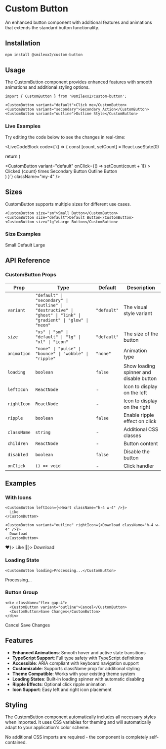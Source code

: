 # Custom Button

An enhanced button component with additional features and animations that extends the standard button functionality.

## Installation

```bash
npm install @smilexx2/custom-button
```

## Usage

The CustomButton component provides enhanced features with smooth animations and additional styling options.

```tsx
import { CustomButton } from '@smilexx2/custom-button';

<CustomButton variant="default">Click me</CustomButton>
<CustomButton variant="secondary">Secondary Action</CustomButton>
<CustomButton variant="outline">Outline Style</CustomButton>
```

### Live Examples

Try editing the code below to see the changes in real-time:

<LiveCodeBlock
  code={`() => {
  const [count, setCount] = React.useState(0)
  
  return (
    <div className="flex flex-wrap gap-2">
      <CustomButton 
        variant="default" 
        onClick={() => setCount(count + 1)}
      >
        Clicked {count} times
      </CustomButton>
      <CustomButton variant="secondary">
        Secondary Button
      </CustomButton>
      <CustomButton variant="outline">
        Outline Button
      </CustomButton>
    </div>
  )
}`}
  className="my-4"
/>

## Sizes

CustomButton supports multiple sizes for different use cases.

```tsx
<CustomButton size="sm">Small Button</CustomButton>
<CustomButton size="default">Default Button</CustomButton>
<CustomButton size="lg">Large Button</CustomButton>
```

### Size Examples

<div className="flex items-center gap-2 p-4 bg-card border border-border rounded-lg mt-4">
  <CustomButton size="sm">Small</CustomButton>
  <CustomButton size="default">Default</CustomButton>
  <CustomButton size="lg">Large</CustomButton>
</div>

## API Reference

### CustomButton Props

| Prop | Type | Default | Description |
|------|------|---------|-------------|
| `variant` | `"default" \| "secondary" \| "outline" \| "destructive" \| "ghost" \| "link" \| "gradient" \| "glow" \| "neon"` | `"default"` | The visual style variant |
| `size` | `"xs" \| "sm" \| "default" \| "lg" \| "xl" \| "icon"` | `"default"` | The size of the button |
| `animation` | `"none" \| "pulse" \| "bounce" \| "wobble" \| "ripple"` | `"none"` | Animation type |
| `loading` | `boolean` | `false` | Show loading spinner and disable button |
| `leftIcon` | `ReactNode` | - | Icon to display on the left |
| `rightIcon` | `ReactNode` | - | Icon to display on the right |
| `ripple` | `boolean` | `false` | Enable ripple effect on click |
| `className` | `string` | - | Additional CSS classes |
| `children` | `ReactNode` | - | Button content |
| `disabled` | `boolean` | `false` | Disable the button |
| `onClick` | `() => void` | - | Click handler |

## Examples

### With Icons

```tsx
<CustomButton leftIcon={<Heart className="h-4 w-4" />}>
  Like
</CustomButton>

<CustomButton variant="outline" rightIcon={<Download className="h-4 w-4" />}>
  Download
</CustomButton>
```

<div className="flex gap-2 p-4 bg-card border border-border rounded-lg mt-4">
  <CustomButton leftIcon={<span>❤️</span>}>
    Like
  </CustomButton>
  <CustomButton variant="outline" rightIcon={<span>📁</span>}>
    Download
  </CustomButton>
</div>

### Loading State

```tsx
<CustomButton loading>Processing...</CustomButton>
```

<div className="flex gap-2 p-4 bg-card border border-border rounded-lg mt-4">
  <CustomButton loading>Processing...</CustomButton>
</div>

### Button Group

```tsx
<div className="flex gap-4">
  <CustomButton variant="outline">Cancel</CustomButton>
  <CustomButton>Save Changes</CustomButton>
</div>
```

<div className="p-4 bg-card border border-border rounded-lg mt-4">
  <div className="flex gap-4">
    <CustomButton variant="outline">Cancel</CustomButton>
    <CustomButton>Save Changes</CustomButton>
  </div>
</div>

## Features

- **Enhanced Animations**: Smooth hover and active state transitions
- **TypeScript Support**: Full type safety with TypeScript definitions
- **Accessible**: ARIA compliant with keyboard navigation support
- **Customizable**: Supports className prop for additional styling
- **Theme Compatible**: Works with your existing theme system
- **Loading States**: Built-in loading spinner with automatic disabling
- **Ripple Effects**: Optional click ripple animation
- **Icon Support**: Easy left and right icon placement

## Styling

The CustomButton component automatically includes all necessary styles when imported. It uses CSS variables for theming and will automatically adapt to your application's color scheme.

No additional CSS imports are required - the component is completely self-contained.